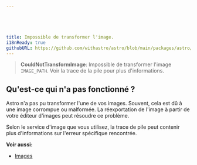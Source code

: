 ```yaml
---





title: Impossible de transformer l'image.
i18nReady: true
githubURL: https://github.com/withastro/astro/blob/main/packages/astro/src/core/errors/errors-data.ts
---
```





> **CouldNotTransformImage**: Impossible de transformer l'image `IMAGE_PATH`. Voir la trace de la pile pour plus d'informations.
## Qu'est-ce qui n'a pas fonctionné ?
Astro n'a pas pu transformer l'une de vos images. Souvent, cela est dû à une image corrompue ou malformée. La réexportation de l'image à partir de votre éditeur d'images peut résoudre ce problème.

Selon le service d'image que vous utilisez, la trace de pile peut contenir plus d'informations sur l'erreur spécifique rencontrée.

**Voir aussi:**
-  [Images](/fr/guides/images/)
